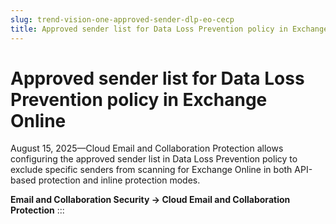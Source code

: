 ```yaml
---
slug: trend-vision-one-approved-sender-dlp-eo-cecp
title: Approved sender list for Data Loss Prevention policy in Exchange Online
---
```

# Approved sender list for Data Loss Prevention policy in Exchange Online

August 15, 2025—Cloud Email and Collaboration Protection allows configuring the approved sender list in Data Loss Prevention policy to exclude specific senders from scanning for Exchange Online in both API-based protection and inline protection modes.

**Email and Collaboration Security → Cloud Email and Collaboration Protection**
:::
